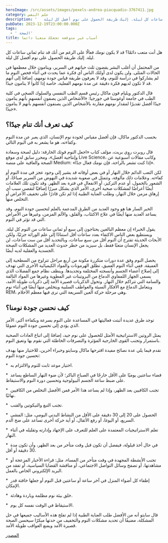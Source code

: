 ```yaml
---
heroImage: /src/assets/images/pexels-andrea-piacquadio-3767411.jpg
category: علم النفس
description: '   هل أنت متعب دائمًا؟ قد لا يكون نومك فعالًا على الرغم من أنك قد تنام ثماني   ساعات كل ليلة. إليك طريقة الحصول على نوم أفضل كل ليلة.'
pubDate: 2023-12-19T23:00:00.000Z
tags:
  - ' الصحة'
title: أسباب غير متوقعة تجعلك متعبا دائما
---
```


هل أنت متعب دائمًا؟ قد لا يكون نومك فعالًا على الرغم من أنك قد تنام ثماني ساعات كل ليلة. إليك طريقة الحصول على نوم أفضل كل ليلة.

من المحتمل أن أغلب البشر يقضون ثلث حياتهم في السرير، وينامون خلال معظمها في الحالات المثلى. ولن يكون لدى أولئك الناس أي فكرة عما يحدث في أثناء فحص النوم ما لم يشاركوا في دراسة للنوم، وقد لا يعرفون طريقة قياس جودة نومهم، إضافةً إلى أنهم قد لا تكون لديهم فكرة دقيقة عن مدة نومهم الفعلية، خاصة إذا كانوا لا ينامون جيدًا.

قال الدكتور ويليام فون ماكال رئيس قسم الطب النفسي والسلوك الصحي في كلية الطب في جامعة أوغوستا في جورجيا: «الأشخاص الذين يصفون أنفسهم بأنهم ينامون جيدًا أفضل تقديرًا لمقدار نومهم مقارنة بالأشخاص الذين يصنفون أنفسهم بأنهم لا ينامون جيدًا».

## &#x20;كيف تعرف أنك تنام جيدًا؟

بحسب الدكتور ماكال، فإن أفضل مقياس لجودة نوم الإنسان، الذي يعبر عن مدة النوم وكفاءته، هو ما يشعر به في اليوم التالي.

قال روبرت روي بريت، مؤلف كتاب «اجعل النوم قوتك الخارقة: دليل لصحة وسعادة وإنتاجية أفضل»، ومحرر سابق لدى موقع Live Science، وكاتب مقالات أسبوعية عن الصحة والعافية على منصة Medium: «إذا كنت تشعر بالراحة، فإن نومك فعال جدًا».

لكن التعب الدائم خلال النهار أو في بعض أوقاته قد يشير إلى وجود عجز في مدة النوم أو كفاءته. وعلامات ذلك مألوفة، وتتمثل في صعوبة شديدة في النهوض من السرير صباحًا، أو الشعور بالخمول، أو عدم التركيز، أو الانفعال في فترة بعد الظهر. وقد تكون تلك العلامات أيضًا أعراضًا لمشكلات صحية أخرى، الأمر الذي يشكل مبررًا إضافيًا لتقصي سبب أي إرهاق مزمن خلال النهار، وطلب العناية الطبية إذا لم تكن قادرًا على تخفيف الأعراض أو التخلص منها.

الخبر السار هنا هو وجود العديد من الطرق المدعمة بالعلم لتحسين جودة النوم، وقد يساعد العديد منها أيضًا في علاج الاكتئاب، والقلق، والألم المزمن، وغيرها من الأمراض التي قد تؤثر في النوم.

يقول الخبراء إن معظم البالغين يحتاجون إلى سبع أو ثماني ساعات من النوم كل ليلة. ويستطيع بعض الناس الاكتفاء بعدد ساعات أقل استنادًا إلى علم الوراثة جزئيًا، ولكن الأبحاث الحديثة تقترح أن النوم أقل من سبع ساعات، وبالتحديد أقل من ست ساعات، لن يجعل الإنسان متعبًا فقط، بل سيزيد من خطر حدوث العديد من المشكلات الصحة الجسدية والعقلية لديه أيضًا.

يحصل النوم وفق عدة دورات متكررة مكونة من أربع مراحل تتراوح من السطحية إلى العميقة. ففي أثناء النوم العميق، تطلق الهرمونات والمواد الكيميائية الأخرى التي تهدف إلى إصلاح أعضاء الجسم وأنسجته المختلفة وتجديدها. وينظف نظام جمع الفضلات الذي يسمى الجهاز اللمفاوي الدماغ من البروتينات غير المطوية وغيرها من المواد التالفة والسامة التي تتراكم خلال النهار. وتحول الذكريات قصيرة الأمد إلى ذكريات طويلة الأمد، ويتعامل الدماغ مع الأفكار السيئة والعواطف السلبية ويتخلص منها أيضًا في أثناء نوم REM، وهي مرحلة حركة العين السريعة التي نرى فيها معظم الأحلام.

## &#x20;كيف نحسن جودة نومنا؟

توجد طرق عديدة أثبتت فعاليتها في المساعدة على النوم بسرعة وبكفاءة أكبر، الأمر الذي يؤدي إلى تحسين جودة النوم عمومًا.

يمثل الروتين الاستراتيجية الأمثل للحصول على نوم جيد، إضافةً إلى اتباع العادات الصحية باستمرار وتجنب القوى الخارجية المؤثرة والتصرفات الخاطئة التي نقوم بها وتعيق النوم.

نقدم فيما يلي عدة نصائح مفيدة اقترحها ماكال وسايتو وخبراء آخرين، للاختيار منها بهدف تحسين جودة النوم:

\*  اختيار موعد ثابت للنوم والالتزام به.

\*  قضاء ساعتين يوميًا على الأقل خارجًا في الصباح الباكر؛ لأن ضوء النهار الساطع يساعد على ضبط ساعة الجسم البيولوجية وتحسين دورة النوم والاستيقاظ.

\*  تجنب الكافيين بعد الظهر، وإذا لم يساعد هذا الأمر فمن الأفضل التخلص من الكافيين نهائيًا.

\*  تجنب التبغ والنيكوتين والقنب.

\*  الحصول على 20 إلى 30 دقيقة على الأقل من النشاط البدني اليومي، مثل: المشي السريع، أو اليوغا، أو رفع الأثقال، أو أية حركة أخرى تساعد على ضخ الدم.

\*  تعلم الاستراتيجيات المعتمدة على العلم للتعرف على الإجهاد وإدارته وتقليله في أثناء النهار.

\*  في حال أخذ قيلولة، فيفضل أن تكون قبل وقت متأخر من بعد الظهر، وأن تكون مدة 30 دقيقة أو أقل.

\*  تجنب الأنشطة المجهدة في وقت متأخر من المساء، مثل: قراءة الأخبار المزعجة أو مشاهدتها، أو تصفح وسائل التواصل الاجتماعي، أو مناقشة القضايا السياسية، أو تفقد من البريد الإلكتروني الخاص بالعمل.

\*  إطفاء كل أضواء المنزل في آخر ساعة أو ساعتين قبل النوم أو جعلها خافتة قدر الإمكان.

\*  خلق بيئة نوم مظلمة وباردة وهادئة.

\*  الاستيقاظ في الوقت نفسه كل يوم.

قال سايتو أنه من الأفضل طلب العناية الطبية إذا لم تفلح هذه الأساليب جميعها في حل المشكلة، مضيفًا أن تحديد مشكلات النوم والتخفيف من حدتها مبكرًا سيحسن الصحة قصيرة الأمد ويمنع العواقب طويلة الأمد.

[المصدر](https://www.blogger.com/blog/post/edit/5118351256175312318/3245050365747542946#)
